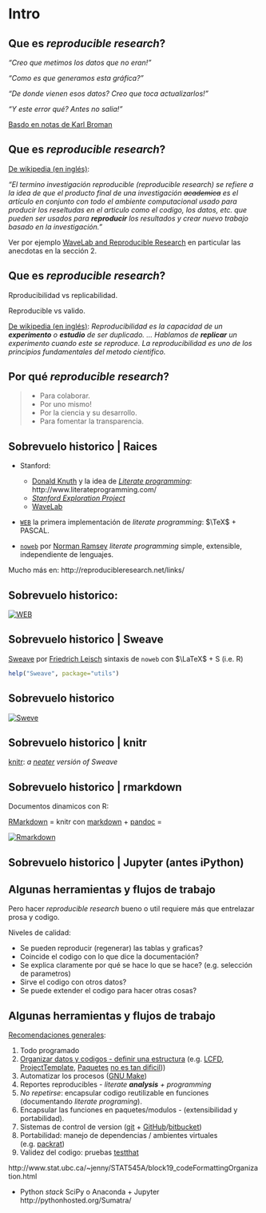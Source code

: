 # Intro

## Que es _reproducible research_? {.build}

_"Creo que metimos los datos que no eran!"_

_"Como es que generamos esta gráfica?"_

_"De donde vienen esos datos? Creo que toca actualizarlos!"_

_"Y este error qué? Antes no salia!"_

[Basdo en notas de Karl Broman](https://www.biostat.wisc.edu/~kbroman/presentations/repro_research_RDS2015.pdf)

## Que es _reproducible research_?

[De wikipedia (en inglés)](https://en.wikipedia.org/wiki/Reproducibility#Reproducible_research):

_"El termino investigación reproducible (_reproducible research_) se refiere a la idea de que el producto final de una investigación ~~academica~~ es el artículo en conjunto con todo el ambiente computacional usado para producir los reseltudas en el articulo como el codigo, los datos, etc. que pueden ser usados para **reproducir** los resultados y crear nuevo trabajo basado en la investigación."_

Ver por ejemplo [WaveLab and Reproducible Research](https://statistics.stanford.edu/sites/default/files/EFS%20NSF%20474.pdf) en particular las anecdotas en la sección 2.

## Que es _reproducible research_?

Rproducibilidad vs replicabilidad.

Reproducible vs valido.

[De wikipedia (en inglés)](https://en.wikipedia.org/wiki/Reproducibility):
_Reproducibilidad es la capacidad de un **experimento** o **estudio**  de ser duplicado. ... Hablamos de **replicar** un experimento cuando este se reproduce. La reproducibilidad es uno de los principios fundamentales del metodo cientifico._

## Por qué _reproducible research_?

>- Para colaborar.
>- Por uno mismo!
>- Por la ciencia y su desarrollo.
>- Para fomentar la transparencia.

## Sobrevuelo historico | Raices

- Stanford:
    - [Donald Knuth](http://cs.stanford.edu/~uno/) y la idea de [_Literate programming_](https://en.wikipedia.org/wiki/Literate_programming): http://www.literateprogramming.com/
    - [_Stanford Exploration Project_](http://sepwww.stanford.edu/doku.php?id=sep:research:reproducible)
    - [WaveLab](http://statweb.stanford.edu/~wavelab/)

- [`WEB`](http://www.literateprogramming.com/knuthweb.pdf) la primera implementación de _literate programming_: $\TeX$ + PASCAL.

- [`noweb`](https://www.cs.tufts.edu/~nr/noweb/) por [Norman Ramsey](http://www.cs.tufts.edu/~nr/)  _literate programming_ simple, extensible, independiente de lenguajes.

Mucho más en: http://reproducibleresearch.net/links/

## Sobrevuelo historico:

[![WEB](reproducible-research_files/WEB.png)](http://www.literateprogramming.com/knuthweb.pdf "WEB")

## Sobrevuelo historico | Sweave

[Sweave](http://www.statistik.lmu.de/~leisch/Sweave/) por [Friedrich Leisch](http://www.statistik.lmu.de/~leisch/) sintaxis de `noweb` con $\LaTeX$ + S (i.e. R)

```r
help("Sweave", package="utils") 
```

## Sobrevuelo historico

<div class="centered">
[![Sweve](reproducible-research_files/Sweave.png)](http://www.statistik.lmu.de/~leisch/Sweave/Sweave-manual.pdf "WEB")
</div>

## Sobrevuelo historico | knitr

[knitr](http://yihui.name/knitr/): _a [neater](https://github.com/yihui/knitr#motivation) versión of Sweave_

## Sobrevuelo historico | rmarkdown

Documentos dinamicos con R:

[RMarkdown](http://rmarkdown.rstudio.com/) = knitr con [markdown](https://daringfireball.net/projects/markdown/) + [pandoc](http://pandoc.org/) =

<div class="centered">
[![Rmarkdown](http://rmarkdown.rstudio.com/images/RMarkdownOutputFormats.png)](http://rmarkdown.rstudio.com/ "WEB")
</div>

## Sobrevuelo historico | Jupyter (antes iPython) 

## Algunas herramientas y flujos de trabajo

Pero hacer _reproducible research_ bueno o util requiere más que entrelazar prosa y codigo.

Niveles de calidad:

- Se pueden reproducir (regenerar) las tablas y graficas?
- Coincide el codigo con lo que dice la documentación?
- Se explica claramente por qué se hace lo que se hace? (e.g. selección de parametros)
- Sirve el codigo con otros datos?
- Se puede extender el codigo para hacer otras cosas?

## Algunas herramientas y flujos de trabajo

[Recomendaciones generales](http://kbroman.org/steps2rr/):

1. Todo programado
2. [Organizar datos y codigos - definir una estructura](http://stats.stackexchange.com/a/3191) (e.g. [LCFD](http://stackoverflow.com/a/1434424), [ProjectTemplate](projecttemplate.net), [Paquetes](http://stackoverflow.com/a/1266400) [no es tan dificil](http://r-pkgs.had.co.nz)))
3. Automatizar los procesos ([GNU Make]())
4. Reportes reproducibles - _literate **analysis** + programming_
5. _No repetirse_: encapsular codigo reutilizable en funciones (documentando _literate programing_).
6. Encapsular las funciones en paquetes/modulos - (extensibilidad y portabilidad).
7. Sistemas de control de version ([git]() + [GitHub]()/[bitbucket]())
8. Portabilidad: manejo de dependencias / ambientes virtuales (e.g. [packrat]())
9. Validez del codigo: pruebas [testthat]()

http://www.stat.ubc.ca/~jenny/STAT545A/block19_codeFormattingOrganization.html

- Python _stack_ SciPy o Anaconda + Jupyter
http://pythonhosted.org/Sumatra/